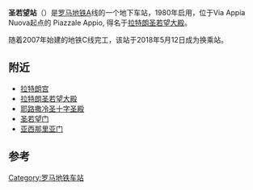 {{Infobox station 
| name          = [[File:Logo_Metropolitane_Italia.svg|20px]]圣若望站
| style         = Rome Metro
| image         = San Giovanni (banchina).JPEG
| coordinates   = {{Coord|41|53|07|N|12|30|34|E|type:railwaystation_region:IT-RM|display=inline,title}}
| structure     = 地下
| tracks        = 2
| opened        = 1980
}}
'''圣若望站'''（{{lang-it|San Giovanni}}）是[[罗马地铁|罗马地铁]]A线的一个地下车站，1980年启用，位于Via Appia Nuova起点的 Piazzale Appio, 得名于[[拉特朗圣若望大殿|拉特朗圣若望大殿]]。

随着2007年始建的地铁C线完工，该站于2018年5月12日成为换乘站。

== 附近 ==
* [[拉特朗宫|拉特朗宫]]
* [[拉特朗圣若望大殿|拉特朗圣若望大殿]]
* [[耶路撒冷圣十字圣殿|耶路撒冷圣十字圣殿]]
* [[圣若望门|圣若望门]]
* [[亚西那里亚门|亚西那里亚门]]

== 参考 ==
{{reflist}}
{{羅馬地鐵A線}}
{{羅馬地鐵C線}}
[[Category:罗马地铁车站|Category:罗马地铁车站]]